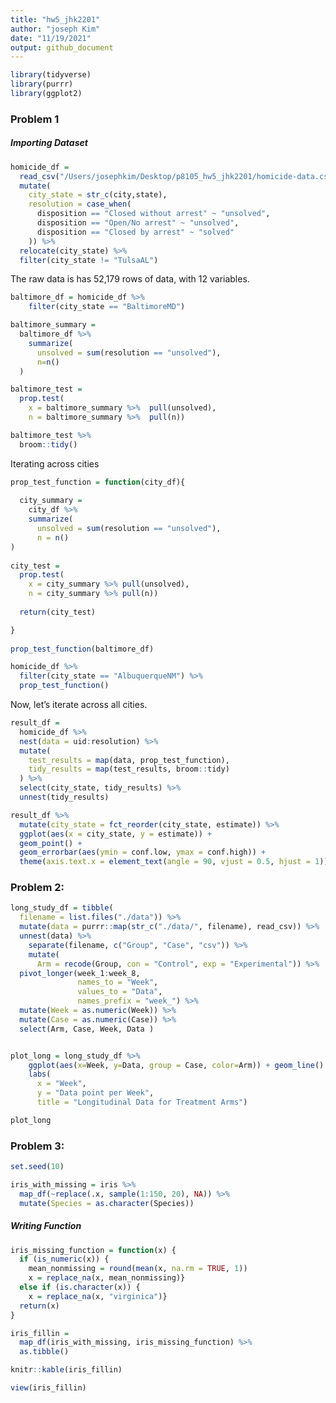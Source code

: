 ```yaml
---
title: "hw5_jhk2201"
author: "joseph Kim"
date: "11/19/2021"
output: github_document
---
```


```r
library(tidyverse)
library(purrr)
library(ggplot2)

```

### Problem 1

##### Importing Dataset 
```r
homicide_df = 
  read_csv("/Users/josephkim/Desktop/p8105_hw5_jhk2201/homicide-data.csv", na = c("", "Unknown")) %>%
  mutate(
    city_state = str_c(city,state),
    resolution = case_when(
      disposition == "Closed without arrest" ~ "unsolved",
      disposition == "Open/No arrest" ~ "unsolved",
      disposition == "Closed by arrest" ~ "solved"
    )) %>%
  relocate(city_state) %>%
  filter(city_state != "TulsaAL")

```

The raw data is has 52,179 rows of data, with 12 variables. 


```r
baltimore_df = homicide_df %>% 
    filter(city_state == "BaltimoreMD") 

baltimore_summary =
  baltimore_df %>% 
    summarize(
      unsolved = sum(resolution == "unsolved"), 
      n=n()
  )

baltimore_test = 
  prop.test(
    x = baltimore_summary %>%  pull(unsolved), 
    n = baltimore_summary %>%  pull(n))

baltimore_test %>% 
  broom::tidy()

```

Iterating across cities

```r
prop_test_function = function(city_df){
  
  city_summary = 
    city_df %>% 
    summarize(
      unsolved = sum(resolution == "unsolved"), 
      n = n()
) 
  
city_test = 
  prop.test(
    x = city_summary %>% pull(unsolved),
    n = city_summary %>% pull(n))
  
  return(city_test)

}
 
prop_test_function(baltimore_df)

homicide_df %>%
  filter(city_state == "AlbuquerqueNM") %>% 
  prop_test_function()
```

Now, let's iterate across all cities.

```r
result_df = 
  homicide_df %>%
  nest(data = uid:resolution) %>%
  mutate(
    test_results = map(data, prop_test_function),
    tidy_results = map(test_results, broom::tidy)
  ) %>%
  select(city_state, tidy_results) %>%
  unnest(tidy_results)
```

```r
result_df %>%
  mutate(city_state = fct_reorder(city_state, estimate)) %>%
  ggplot(aes(x = city_state, y = estimate)) +
  geom_point() +
  geom_errorbar(aes(ymin = conf.low, ymax = conf.high)) +
  theme(axis.text.x = element_text(angle = 90, vjust = 0.5, hjust = 1))
```

### Problem 2:

```r
long_study_df = tibble(
  filename = list.files("./data")) %>% 
  mutate(data = purrr::map(str_c("./data/", filename), read_csv)) %>% 
  unnest(data) %>% 
    separate(filename, c("Group", "Case", "csv")) %>% 
    mutate(
      Arm = recode(Group, con = "Control", exp = "Experimental")) %>% 
  pivot_longer(week_1:week_8, 
               names_to = "Week",
               values_to = "Data",
               names_prefix = "week_") %>% 
  mutate(Week = as.numeric(Week)) %>% 
  mutate(Case = as.numeric(Case)) %>% 
  select(Arm, Case, Week, Data )


plot_long = long_study_df %>% 
    ggplot(aes(x=Week, y=Data, group = Case, color=Arm)) + geom_line() + facet_grid(~Arm) +
    labs(
      x = "Week", 
      y = "Data point per Week",
      title = "Longitudinal Data for Treatment Arms") 

plot_long
```


### Problem 3: 

```r
set.seed(10)

iris_with_missing = iris %>% 
  map_df(~replace(.x, sample(1:150, 20), NA)) %>%
  mutate(Species = as.character(Species))

```

##### Writing Function

```r
iris_missing_function = function(x) {
  if (is_numeric(x)) {
    mean_nonmissing = round(mean(x, na.rm = TRUE, 1))
    x = replace_na(x, mean_nonmissing)}
  else if (is.character(x)) {
    x = replace_na(x, "virginica")}
  return(x)
}

iris_fillin = 
  map_df(iris_with_missing, iris_missing_function) %>% 
  as.tibble()

knitr::kable(iris_fillin)

view(iris_fillin)

```


